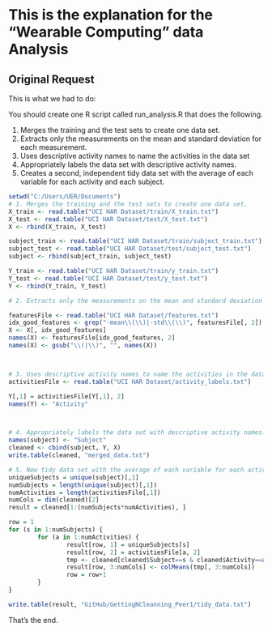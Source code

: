 This is the explanation for the "Wearable Computing" data Analysis
========================================================

## Original Request

This is what we had to do:

You should create one R script called run_analysis.R that does the following. 

1. Merges the training and the test sets to create one data set.
2. Extracts only the measurements on the mean and standard deviation for each measurement. 
3. Uses descriptive activity names to name the activities in the data set
4. Appropriately labels the data set with descriptive activity names. 
5. Creates a second, independent tidy data set with the average of each variable for each activity and each subject. 

```r

setwd("C:/Users/UER/Documents")
# 1. Merges the training and the test sets to create one data set.
X_train <- read.table("UCI HAR Dataset/train/X_train.txt")
X_test <- read.table("UCI HAR Dataset/test/X_test.txt")
X <- rbind(X_train, X_test)

subject_train <- read.table("UCI HAR Dataset/train/subject_train.txt")
subject_test <- read.table("UCI HAR Dataset/test/subject_test.txt")
subject <- rbind(subject_train, subject_test)

Y_train <- read.table("UCI HAR Dataset/train/y_train.txt")
Y_test <- read.table("UCI HAR Dataset/test/y_test.txt")
Y <- rbind(Y_train, Y_test)

# 2. Extracts only the measurements on the mean and standard deviation for each measurement.

featuresFile <- read.table("UCI HAR Dataset/features.txt")
idx_good_features <- grep("-mean\\(\\)|-std\\(\\)", featuresFile[, 2])
X <- X[, idx_good_features]
names(X) <- featuresFile[idx_good_features, 2]
names(X) <- gsub("\\(|\\)", "", names(X))



# 3. Uses descriptive activity names to name the activities in the data set
activitiesFile <- read.table("UCI HAR Dataset/activity_labels.txt")

Y[,1] = activitiesFile[Y[,1], 2]
names(Y) <- "Activity"



# 4. Appropriately labels the data set with descriptive activity names.
names(subject) <- "Subject"
cleaned <- cbind(subject, Y, X)
write.table(cleaned, "merged_data.txt")

# 5. New tidy data set with the average of each variable for each activity and subject.
uniqueSubjects = unique(subject)[,1]
numSubjects = length(unique(subject)[,1])
numActivities = length(activitiesFile[,1])
numCols = dim(cleaned)[2]
result = cleaned[1:(numSubjects*numActivities), ]

row = 1
for (s in 1:numSubjects) {
        for (a in 1:numActivities) {
                result[row, 1] = uniqueSubjects[s]
                result[row, 2] = activitiesFile[a, 2]
                tmp <- cleaned[cleaned$Subject==s & cleaned$Activity==activitiesFile[a, 2], ]
                result[row, 3:numCols] <- colMeans(tmp[, 3:numCols])
                row = row+1
        }
}

write.table(result, "GitHub/GettingNCleanning_Peer1/tidy_data.txt")

```

That's the end.
